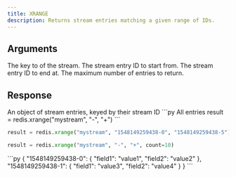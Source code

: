 ```yaml
---
title: XRANGE
description: Returns stream entries matching a given range of IDs.
---
```


## Arguments

<ParamField body="key" type="str" required>
  The key to of the stream.
</ParamField>

<ParamField body="start" type="str" required>
  The stream entry ID to start from.
</ParamField>

<ParamField body="end" type="str" required>
  The stream entry ID to end at.
</ParamField>

<ParamField body="count" type="int">
  The maximum number of entries to return.
</ParamField>

## Response

<ResponseField type="Record<streamId, Record<field, value>>">
  An object of stream entries, keyed by their stream ID
</ResponseField>

<RequestExample>
```py All entries
result = redis.xrange("mystream", "-", "+")
```

```py Range with specific IDs
result = redis.xrange("mystream", "1548149259438-0", "1548149259438-5")
```

```py Limited count
result = redis.xrange("mystream", "-", "+", count=10)
```
</RequestExample>

<ResponseExample>
```py
{
  "1548149259438-0": {
    "field1": "value1",
    "field2": "value2"
  },
  "1548149259438-1": {
    "field1": "value3",
    "field2": "value4"
  }
}
```
</ResponseExample>


